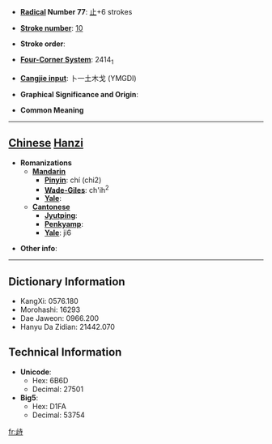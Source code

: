 * '''[[Wiktionary:Chinese radical index| Radical]] Number 77''': [[Wiktionary:Chinese radical index 止|止]]+6 strokes

* '''[[Wiktionary:Chinese total strokes index|Stroke number]]''': [[Wiktionary:Chinese total strokes index 10|10]]

* '''Stroke order''': 

* '''[[Wiktionary:Chinese four corner index|Four-Corner System]]''': 2414<sub>1</sub>

* '''[[Wiktionary:Chinese Cangjie index|Cangjie input]]''': 卜一土木戈 (YMGDI)

* '''Graphical Significance and Origin''': 

* '''Common Meaning'''

----

== [[Chinese]] [[Hanzi]] ==

* '''Romanizations'''
** '''[[Mandarin]]'''
*** '''[[Pinyin]]''': chí (chi2)
*** '''[[Wade-Giles]]''': ch'ih<sup>2</sup>
*** '''[[Yale]]''': 
** '''[[Cantonese]]'''
*** '''[[Jyutping]]''':
*** '''[[Penkyamp]]''': 
*** '''[[Yale]]''': ji6

* '''Other info''': 

----

== Dictionary Information ==

* KangXi: 0576.180
* Morohashi: 16293
* Dae Jaweon: 0966.200
* Hanyu Da Zidian: 21442.070

== Technical Information ==

* '''Unicode''':
** Hex: 6B6D
** Decimal: 27501
* '''Big5''':
** Hex: D1FA
** Decimal: 53754

[[fr:歭]]